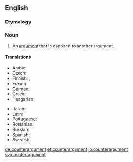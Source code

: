 ==English==
{{wikipedia}}

===Etymology===
{{prefix|en|counter|argument}}

===Noun===
{{en-noun}}

# An [[argument]] that is opposed to another argument.

====Translations====
{{trans-top|an argument that is opposed to another argument}}
* Arabic: {{t-needed|ar}}
* Czech: {{t|cs|protiargument|m}}
* Finnish: {{t|fi|vastaväite}}, {{t|fi|vasta-argumentti}}
* French: {{t|fr|contre-argument|m}}
* German: {{t+|de|Gegenargument|n}}
* Greek: {{t+|el|αντεπιχείρημα|n|sc=Grek}}
* Hungarian: {{t+|hu|ellenérv}}
{{trans-mid}}
* Italian: {{t-needed|it}}
* Latin: {{t+|la|contrādictiō|f}}
* Portuguese: {{t-needed|pt}}
* Romanian: {{t|ro|contra argument}}
* Russian: {{t-needed|ru}}
* Spanish: {{t-needed|es}}
* Swedish: {{t+|sv|motargument|n}}
{{trans-bottom}}

[[de:counterargument]]
[[et:counterargument]]
[[io:counterargument]]
[[sv:counterargument]]